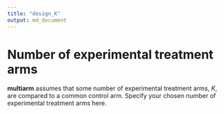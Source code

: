 ```yaml
---
title: "design_K"
output: md_document
---
```


# Number of experimental treatment arms

__multiarm__ assumes that some number of experimental treatment arms, $K$, are
compared to a common control arm. Specify your chosen number of experimental
treatment arms here.

